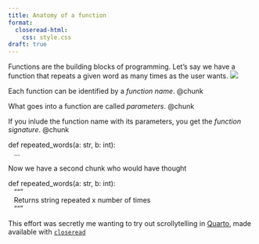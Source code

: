 ```yaml
---
title: Anatomy of a function
format:
  closeread-html:
    css: style.css
draft: true
---
```


::::: cr-section
::: {focus-on="chunk"}
Functions are the building blocks of programming. Let's say we have a function that repeats a given word as many times as the user wants. ![](https://static1.srcdn.com/wordpress/wp-content/uploads/2020/05/Bart-looking-angry-in-front-of-a-chalkboard-with-22All-work-and-no-play-make-Jack-a-dull-boy22-written-on-it-at-the-beginning-of-The-Simpsons.jpg?q=50&fit=crop&w=825&dpr=1.5)
:::

Each function can be identified by a *function name*. @chunk

What goes into a function are called *parameters*. @chunk

If you inlude the function name with its parameters, you get the *function signature*. @chunk

::: {#chunk .scale-to-fill}
| def [repeated_words]{#function-name}([a: str, b: int]{#parameters}):
|    ...
:::
:::::

::::: cr-section
::: {focus-on="chunk-docs"}
Now we have a second chunk who would have thought
:::

::: {#chunk-docs .scale-to-fill}
| def [repeated_words]{#function-name}([a: str, b: int]{#parameters}):
|    """
|    Returns string repeated x number of times
|    """
:::
:::::

This effort was secretly me wanting to try out scrollytelling in [Quarto](https://quarto.org/), made available with [`closeread`](https://github.com/qmd-lab/closeread)
